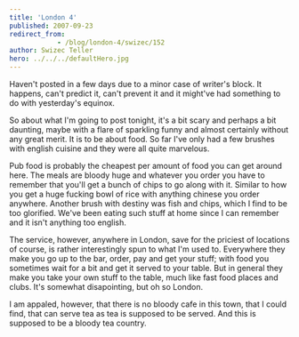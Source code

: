 ```yaml
---
title: 'London 4'
published: 2007-09-23
redirect_from: 
            - /blog/london-4/swizec/152
author: Swizec Teller
hero: ../../../defaultHero.jpg
---
```

Haven't posted in a few days due to a minor case of writer's block. It happens, can't predict it, can't prevent it and it might've had something to do with yesterday's equinox.

So about what I'm going to post tonight, it's a bit scary and perhaps a bit daunting, maybe with a flare of sparkling funny and almost certainly without any great merit. It is to be about food. So far I've only had a few brushes with english cuisine and they were all quite marvelous.

Pub food is probably the cheapest per amount of food you can get around here. The meals are bloody huge and whatever you order you have to remember that you'll get a bunch of chips to go along with it. Similar to how you get a huge fucking bowl of rice with anything chinese you order anywhere. Another brush with destiny was fish and chips, which I find to be too glorified. We've been eating such stuff at home since I can remember and it isn't anything too english.

The service, however, anywhere in London, save for the priciest of locations of course, is rather interestingly spun to what I'm used to. Everywhere they make you go up to the bar, order, pay and get your stuff; with food you sometimes wait for a bit and get it served to your table. But in general they make you take your own stuff to the table, much like fast food places and clubs. It's somewhat disapointing, but oh so London.

I am appaled, however, that there is no bloody cafe in this town, that I could find, that can serve tea as tea is supposed to be served. And this is supposed to be a bloody tea country.